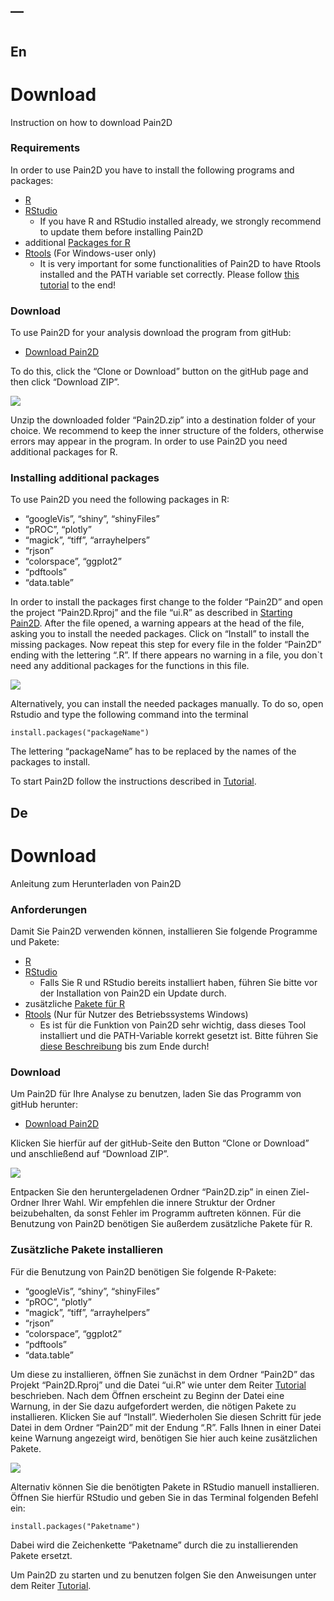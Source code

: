 ---
---
# {.tabset}

## En

 <h1> Download </h1>
 <div  id="sub"> Instruction on how to download Pain2D </div> 
 
### Requirements

In order to use Pain2D you have to install the following programs and packages:

* <a href="https://www.r-project.org/" target="_blank" >R</a>
* <a href="https://rstudio.com/products/rstudio/download/" target="_blank">RStudio</a>
  * If you have R and RStudio installed already, we strongly recommend to update them before installing Pain2D
  
* additional [Packages for R](#installing-additional-packages)
* <a href="https://cran.r-project.org/bin/windows/Rtools/" target="_blank" >Rtools</a> (For Windows-user only)
  * It is very important for some functionalities of Pain2D to have Rtools installed  and the PATH variable set correctly. Please follow  <a href="https://cran.r-project.org/bin/windows/Rtools/" target="_blank" >this tutorial</a> to the end!




### Download 

To use Pain2D for your analysis download the program from gitHub:

* <a href="https://github.com/Livruen/Pain2D" target="_blank">Download Pain2D</a>

To do this, click the "Clone or Download" button on the gitHub page and then click "Download ZIP".

![](img/gitHub.PNG)

Unzip the downloaded folder "Pain2D.zip" into a destination folder of your choice. We recommend to keep the inner structure of the folders, otherwise errors may appear in the program. In order to use Pain2D you need additional packages for R.

### Installing additional packages

To use Pain2D you need the following packages in R:
  
* "googleVis", "shiny", "shinyFiles"
* "pROC", "plotly"
* "magick", "tiff", "arrayhelpers"
* "rjson"
* "colorspace", "ggplot2"
* "pdftools"
* "data.table"

In order to install the packages first change to the folder "Pain2D" and open the project "Pain2D.Rproj" and the file "ui.R" as described in [Starting Pain2D](./tutorial.html#starting-pain2d). After the file opened, a warning appears at the head of the file, asking you to install the needed packages. Click on "Install" to install the missing packages. Now repeat this step for every file in the folder "Pain2D" ending with the lettering ".R". If there appears no warning in a file, you don`t need any additional packages for the functions in this file.

![](img/install.PNG)

Alternatively, you can install the needed packages manually. To do so, open Rstudio and type the following command into the terminal

`` 
install.packages("packageName") 
``

The lettering "packageName" has to be replaced by the names of the packages to install.

To start Pain2D follow the instructions described in  [Tutorial](./tutorial.html##starting-pain2d).

## De

 <h1> Download </h1>
 <div  id="sub">Anleitung zum Herunterladen von Pain2D </div> 

### Anforderungen
 

Damit Sie Pain2D verwenden können, installieren Sie folgende Programme und Pakete:


* <a href="https://www.r-project.org/" target="_blank" >R</a>
* <a href="https://rstudio.com/products/rstudio/download/" target="_blank" >RStudio</a>
  * Falls Sie R und RStudio bereits installiert haben, führen Sie bitte vor der Installation von Pain2D ein Update durch.
* zusätzliche [Pakete für R](#zusätzliche-pakete-installieren)
* <a href=https://cran.r-project.org/bin/windows/Rtools/ target="_blank" >Rtools</a> (Nur für Nutzer des Betriebssystems Windows)
  * Es ist für die Funktion von Pain2D sehr wichtig, dass dieses Tool installiert und die PATH-Variable korrekt gesetzt ist. Bitte führen Sie  <a href=https://cran.r-project.org/bin/windows/Rtools/ target="_blank" >diese Beschreibung</a> bis zum Ende durch!


### Download 

Um Pain2D für Ihre Analyse zu benutzen, laden Sie das Programm von gitHub herunter:

* <a href="https://github.com/Livruen/Pain2D" target="_blank">Download Pain2D</a>

Klicken Sie hierfür auf der gitHub-Seite den Button "Clone or Download" und anschließend auf "Download ZIP".

![](img/gitHub.PNG)


Entpacken Sie den heruntergeladenen Ordner "Pain2D.zip" in einen Ziel-Ordner Ihrer Wahl. Wir empfehlen die innere Struktur der Ordner beizubehalten, da sonst Fehler im Programm auftreten können. Für die Benutzung von Pain2D benötigen Sie außerdem zusätzliche Pakete für R.


### Zusätzliche Pakete installieren

Für die Benutzung von Pain2D benötigen Sie folgende R-Pakete:

* "googleVis", "shiny", "shinyFiles"
* "pROC", "plotly"
* "magick", "tiff", "arrayhelpers"
* "rjson"
* "colorspace", "ggplot2"
* "pdftools"
* "data.table"

Um diese zu installieren, öffnen Sie zunächst in dem Ordner "Pain2D" das Projekt "Pain2D.Rproj" und die Datei "ui.R" wie unter dem Reiter [Tutorial](./tutorial.html) beschrieben. Nach dem Öffnen erscheint zu Beginn der Datei eine Warnung, in der Sie dazu aufgefordert werden, die nötigen Pakete zu installieren. Klicken Sie auf "Install". Wiederholen Sie diesen Schritt für jede Datei in dem Ordner "Pain2D" mit der Endung ".R". Falls Ihnen in einer Datei keine Warnung angezeigt wird, benötigen Sie hier auch keine zusätzlichen Pakete.

![](img/install.PNG)

Alternativ können Sie die benötigten Pakete in RStudio manuell installieren. Öffnen Sie hierfür RStudio und geben Sie in das Terminal folgenden Befehl ein:

`` 
install.packages("Paketname") 
``

Dabei wird die Zeichenkette "Paketname" durch die zu installierenden Pakete ersetzt.

Um Pain2D zu starten und zu benutzen folgen Sie den Anweisungen unter dem Reiter [Tutorial](./tutorial.html).